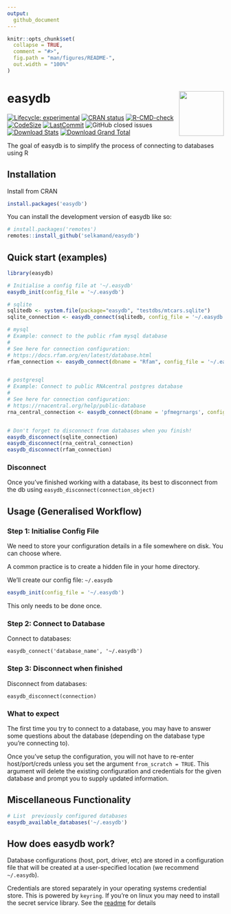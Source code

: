 ```yaml
---
output: 
  github_document
---
```


<!-- README.md is generated from README.Rmd. Please edit that file -->

```r
knitr::opts_chunk$set(
  collapse = TRUE,
  comment = "#>",
  fig.path = "man/figures/README-",
  out.width = "100%"
)
```

# easydb <a href="https://selkamand.github.io/easydb/"><img src="man/figures/logo.png" align="right" height="104"/></a>

<!-- badges: start -->
[![Lifecycle: experimental](https://img.shields.io/badge/lifecycle-experimental-orange.svg)](https://lifecycle.r-lib.org/articles/stages.html#experimental)
[![CRAN status](https://www.r-pkg.org/badges/version/easydb)](https://CRAN.R-project.org/package=easydb)
[![R-CMD-check](https://github.com/selkamand/easydb/actions/workflows/R-CMD-check.yaml/badge.svg)](https://github.com/selkamand/easydb/actions/workflows/R-CMD-check.yaml)
[![CodeSize](https://img.shields.io/github/languages/code-size/selkamand/easydb.svg)](https://github.com/selkamand/easydb)
[![LastCommit](https://img.shields.io/github/last-commit/selkamand/easydb.svg)](https://github.com/selkamand/easydb/commits/master)
![GitHub closed issues](https://img.shields.io/github/issues-closed-raw/selkamand/easydb)
[![Download Stats](http://cranlogs.r-pkg.org/badges/easydb)](https://cran.r-project.org/package=easydb)
[![Download Grand Total](http://cranlogs.r-pkg.org/badges/grand-total/easydb)](https://cran.r-project.org/package=easydb)
<!-- badges: end -->

The goal of easydb is to simplify the process of connecting to databases using R

## Installation

Install from CRAN

``` r
install.packages('easydb')
```

You can install the development version of easydb like so:

``` r
# install.packages('remotes')
remotes::install_github('selkamand/easydb')
```


## Quick start (examples)

```r
library(easydb)

# Initialise a config file at '~/.easydb'
easydb_init(config_file = '~/.easydb')

# sqlite
sqlitedb <- system.file(package="easydb", "testdbs/mtcars.sqlite")
sqlite_connection <- easydb_connect(sqlitedb, config_file = '~/.easydb')

# mysql
# Example: connect to the public rfam mysql database
#
# See here for connection configuration: 
# https://docs.rfam.org/en/latest/database.html
rfam_connection <- easydb_connect(dbname = "Rfam", config_file = '~/.easydb')


# postgresql
# Example: Connect to public RNAcentral postgres database
#
# See here for connection configuration: 
# https://rnacentral.org/help/public-database
rna_central_connection <- easydb_connect(dbname = 'pfmegrnargs', config_file = '~/.easydb')


# Don't forget to disconnect from databases when you finish!
easydb_disconnect(sqlite_connection)
easydb_disconnect(rna_central_connection)
easydb_disconnect(rfam_connection)
```

### Disconnect

Once you've finished working with a database, its best to disconnect from the db using `easydb_disconnect(connection_object)`

## Usage (Generalised Workflow)

### Step 1: Initialise Config File

We need to store your configuration details in a file somewhere on disk. You can choose where.

A common practice is to create a hidden file in your home directory.

We'll create our config file: `~/.easydb`

```r
easydb_init(config_file = '~/.easydb')
```

This only needs to be done once.

### Step 2: Connect to Database

Connect to databases:

`easydb_connect('database_name', '~/.easydb')`

### Step 3: Disconnect when finished

Disconnect from databases:

`easydb_disconnect(connection)`

### What to expect

The first time you try to connect to a database, you may have to answer some questions about the database (depending on the database type you're connecting to).

Once you've setup the configuration, you will not have to re-enter host/port/creds unless you set the argument `from_scratch = TRUE`. This argument will delete the existing configuration and credentials for the given database and prompt you to supply updated information.

## Miscellaneous Functionality

```r
# List  previously configured databases
easydb_available_databases('~/.easydb')
```


## How does easydb work?

Database configurations (host, port, driver, etc) are stored in a configuration file that will be created at a user-specified location (we recommend `~/.easydb`).

Credentials are stored separately in your operating systems credential store. This is powered by `keyring`. If you're on linux you may need to install the secret service library. See the [readme](https://github.com/r-lib/keyring) for details
